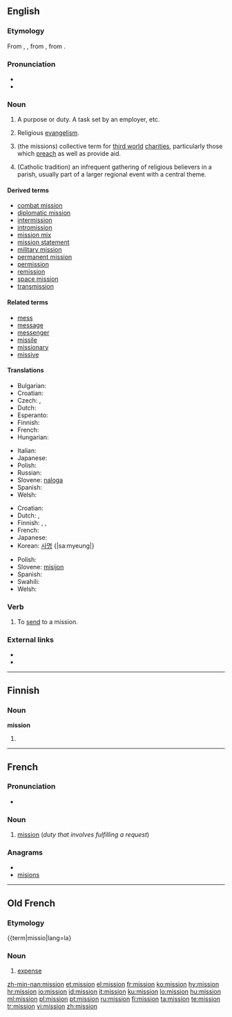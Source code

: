 ==English==
{{wikipedia}}

===Etymology===
From {{etyl|fr}} {{term|mission|lang=fr||a sending, a mission}}, {{etyl|fro}} {{term|mission||expense|lang=fro}}, from {{etyl|la}} {{term|missio|lang=la||a sending, sending away, dispatching, discharging, release, remission, cessation}}, from {{term|mittere||to send}}.

===Pronunciation===
* {{audio|en-us-mission.ogg|Audio (US)}}
* {{rhymes|ɪʃən}}

===Noun===
{{en-noun|missions|-}}

# {{countable}} A purpose or duty. A task set by an employer, etc.
# {{uncountable}} Religious [[evangelism]].
# {{uncountable}} (the missions) collective term for [[third world]] [[charities]], particularly those which [[preach]] as well as provide aid.
# {{countable}} (Catholic tradition) an infrequent gathering of religious believers in a parish, usually part of a larger regional event with a central theme. 

====Derived terms====
* [[combat mission]]
* [[diplomatic mission]]
* [[intermission]]
* [[intromission]]
* [[mission mix]]
* [[mission statement]]
* [[military mission]]
* [[permanent mission]]
* [[permission]]
* [[remission]]
* [[space mission]]
* [[transmission]]

====Related terms====
* [[mess]]
* [[message]]
* [[messenger]]
* [[missile]] 
* [[missionary]]
* [[missive]]

====Translations====
{{trans-top|duty that involves fulfilling a request}}
* Bulgarian: {{t+|bg|мисия|f}}
* Croatian: {{t+|hr|misija|f}}
* Czech: {{t-|cs|poslání|n}}, {{t-|cs|mise|f}}
* Dutch: {{t+|nl|missie|f}}
* Esperanto: {{t|eo|misio|xs=Esperanto}}
* Finnish: {{t+|fi|tehtävä}}
* French: {{t+|fr|mission|f}}
* Hungarian: {{t+|hu|küldetés}}
{{trans-mid}}
* Italian: {{t+|it|missione|f}}
* Japanese: {{t+|ja|任務|tr=ninmu}}
* Polish: {{t-|pl|misja|f}}
* Russian: {{t+|ru|миссия|f|tr=míssija}}
* Slovene: [[naloga]] {{f}}
* Spanish: {{t-|es|misión|f}}
* Welsh: {{t|cy|cyrch|m}}
{{trans-bottom}}

{{trans-top|religious evangelism}}
* Croatian: {{t+|hr|misija|f}}
* Dutch: {{t+|nl|missie|f}}, {{t-|nl|zending|f}}
* Finnish: {{t-|fi|missio}}, {{t+|fi|lähetys}}, {{t-|fi|lähetystyö}}
* French: {{t+|fr|mission|f}}
* Japanese: {{t|ja|伝道|tr=dendō}}
* Korean: [[사명]] {|sa:myeung|}
{{trans-mid}}
* Polish: {{t-|pl|misja|f}}
* Slovene: [[misijon]] {{m}}
* Spanish: {{t-|es|misión|f}}
* Swahili: {{t+|sw|misheni|xs=Swahili}}
* Welsh: {{t|cy|cenhadaeth|f}}
{{trans-bottom}}

===Verb===
{{en-verb}}

# {{transitive}} To [[send]] to a mission.

===External links===
* {{R:Webster 1913}}
* {{R:Century 1911}}

----

==Finnish==

===Noun===
'''mission'''

# {{fi-form of|type=noun|case=genitive|pl=singular|[[missio]]}}

----

==French==

===Pronunciation===
* {{audio|Fr-mission.ogg|Audio}}

===Noun===
{{fr-noun|f}}

# [[mission#English|mission]] (''duty that involves fulfilling a request'')

===Anagrams===
* {{alphagram|iimnoss}}
* [[misions#French|misions]]

----

==Old French==

===Etymology===
{{etyl|la|fro}} {{term|missio|lang=la}

===Noun===
{{fro-noun-f}}

# [[expense]]
{{attention|fro}}

[[zh-min-nan:mission]]
[[et:mission]]
[[el:mission]]
[[fr:mission]]
[[ko:mission]]
[[hy:mission]]
[[hr:mission]]
[[io:mission]]
[[id:mission]]
[[it:mission]]
[[ku:mission]]
[[lo:mission]]
[[hu:mission]]
[[ml:mission]]
[[pl:mission]]
[[pt:mission]]
[[ru:mission]]
[[fi:mission]]
[[ta:mission]]
[[te:mission]]
[[tr:mission]]
[[vi:mission]]
[[zh:mission]]